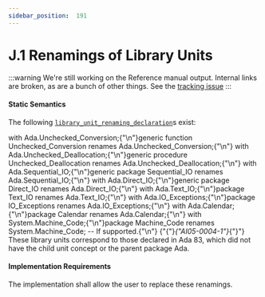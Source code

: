 ---
sidebar_position:  191
---

# J.1 Renamings of Library Units

:::warning
We're still working on the Reference manual output.  Internal links are broken,
as are a bunch of other things.
See the [tracking issue](https://github.com/ada-lang-io/ada-lang-io/issues/20)
:::



#### Static Semantics

<p>The following <code><a href="../AA-10/AA-10.1#S0289">library_unit_renaming_declaration</a></code>s exist: <br /></p>

<CodeBlock>
with Ada.Unchecked_Conversion;{"\n"}generic function Unchecked_Conversion renames Ada.Unchecked_Conversion;{"\n"}
with Ada.Unchecked_Deallocation;{"\n"}generic procedure Unchecked_Deallocation renames Ada.Unchecked_Deallocation;{"\n"}
with Ada.Sequential_IO;{"\n"}generic package Sequential_IO renames Ada.Sequential_IO;{"\n"}
with Ada.Direct_IO;{"\n"}generic package Direct_IO renames Ada.Direct_IO;{"\n"}
with Ada.Text_IO;{"\n"}package Text_IO renames Ada.Text_IO;{"\n"}
with Ada.IO_Exceptions;{"\n"}package IO_Exceptions renames Ada.IO_Exceptions;{"\n"}
with Ada.Calendar;{"\n"}package Calendar renames Ada.Calendar;{"\n"}
with System.Machine_Code;{"\n"}package Machine_Code renames System.Machine_Code; -- If supported.{"\n"}

</CodeBlock>
<Admonition type="aarm" aarm="discussion" title="Discussion: ">
<strong></strong>{"{"}<em>{"AI05-0004-1"}</em>{"}"} These library units correspond to those declared in Ada 83, which did not have the child unit concept or the parent package Ada. <br /></Admonition>


#### Implementation Requirements

<p>The implementation shall allow the user to replace these renamings. <br /></p>

